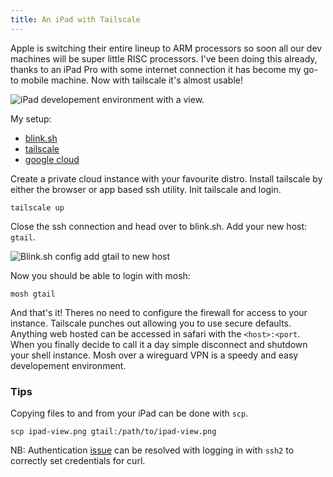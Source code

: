 ```yaml
---
title: An iPad with Tailscale
---
```


Apple is switching their entire lineup to ARM processors so soon all our dev machines will be super little RISC processors. I've been doing this already, thanks to an iPad Pro with some internet connection it has become my go-to mobile machine. Now with tailscale it's almost usable!

![iPad developement environment with a view.](./ipad-view.png)

My setup:
- [blink.sh](https://blink.sh)
- [tailscale](https://tailscale.com)
- [google cloud](https://console.cloud.google.com)

Create a private cloud instance with your favourite distro.
Install tailscale by either the browser or app based ssh utility.
Init tailscale and login.
```
tailscale up
```
Close the ssh connection and head over to blink.sh.
Add your new host: `gtail`.

![Blink.sh config add gtail to new host](./new-host.png)

Now you should be able to login with mosh:

```
mosh gtail
```

And that's it!
Theres no need to configure the firewall for access to your instance.
Tailscale punches out allowing you to use secure defaults.
Anything web hosted can be accessed in safari with the `<host>:<port`.
When you finally decide to call it a day simple disconnect and shutdown your shell instance.
Mosh over a wireguard VPN is a speedy and easy developement environment.

### Tips

Copying files to and from your iPad can be done with `scp`.
```
scp ipad-view.png gtail:/path/to/ipad-view.png
```
NB: Authentication [issue](https://github.com/blinksh/blink/issues/556) can be resolved with logging in with `ssh2` to correctly set credentials for curl.

